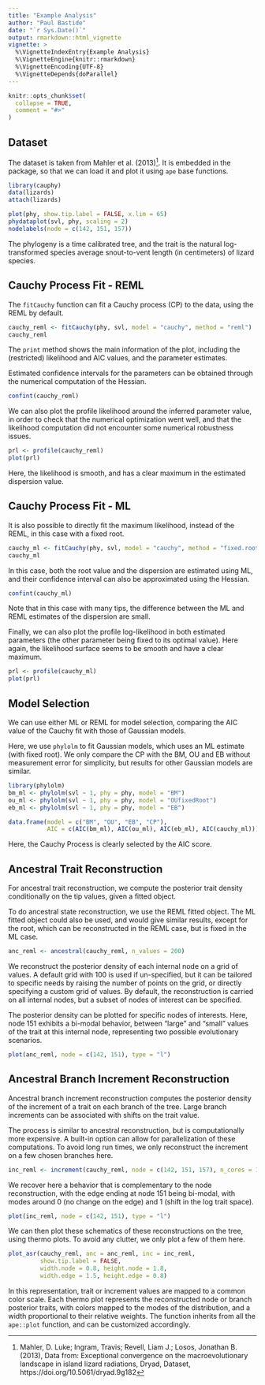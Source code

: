 ```yaml
---
title: "Example Analysis"
author: "Paul Bastide"
date: "`r Sys.Date()`"
output: rmarkdown::html_vignette
vignette: >
  %\VignetteIndexEntry{Example Analysis}
  %\VignetteEngine{knitr::rmarkdown}
  %\VignetteEncoding{UTF-8}
  %\VignetteDepends{doParallel}
---
```


```r
knitr::opts_chunk$set(
  collapse = TRUE,
  comment = "#>"
)
```

## Dataset

The dataset is taken from Mahler et al. (2013)[^1].
It is embedded in the package, so that we can load it and plot it using `ape` base functions.

```r
library(cauphy)
data(lizards)
attach(lizards)

plot(phy, show.tip.label = FALSE, x.lim = 65)
phydataplot(svl, phy, scaling = 2)
nodelabels(node = c(142, 151, 157))
```

The phylogeny is a time calibrated tree, and the trait is the natural log-transformed species average snout-to-vent length (in centimeters) of lizard species.

## Cauchy Process Fit - REML

The `fitCauchy` function can fit a Cauchy process (CP) to the data, using the REML
by default.

```r
cauchy_reml <- fitCauchy(phy, svl, model = "cauchy", method = "reml")
cauchy_reml
```

The `print` method shows the main information of the plot,
including the (restricted) likelihood and AIC values,
and the parameter estimates.

Estimated confidence intervals for the parameters can be obtained through the
numerical computation of the Hessian.

```r
confint(cauchy_reml)
```

We can also plot the profile likelihood around the inferred parameter value,
in order to check that the numerical optimization went well, and that the
likelihood computation did not encounter some numerical robustness issues.

```r
prl <- profile(cauchy_reml)
plot(prl)
```

Here, the likelihood is smooth, and has a clear maximum in the estimated
dispersion value.

## Cauchy Process Fit - ML

It is also possible to directly fit the maximum likelihood, instead of the REML,
in this case with a fixed root.

```r
cauchy_ml <- fitCauchy(phy, svl, model = "cauchy", method = "fixed.root")
cauchy_ml
```

In this case, both the root value and the dispersion are estimated using ML,
and their confidence interval can also be approximated using the Hessian.

```r
confint(cauchy_ml)
```

Note that in this case with many tips, the difference between the ML and REML estimates
of the dispersion are small.

Finally, we can also plot the profile log-likelihood in both estimated parameters
(the other parameter being fixed to its optimal value).
Here again, the likelihood surface seems to be smooth and have a clear maximum.

```r
prl <- profile(cauchy_ml)
plot(prl)
```

## Model Selection

We can use either ML or REML for model selection, comparing the AIC value of the
Cauchy fit with those of Gaussian models.

Here, we use `phylolm` to fit Gaussian models, which uses an ML estimate (with fixed root).
We only compare the CP with the BM, OU and EB without measurement error for simplicity,
but results for other Gaussian models are similar.

```r
library(phylolm)
bm_ml <- phylolm(svl ~ 1, phy = phy, model = "BM")
ou_ml <- phylolm(svl ~ 1, phy = phy, model = "OUfixedRoot")
eb_ml <- phylolm(svl ~ 1, phy = phy, model = "EB")

data.frame(model = c("BM", "OU", "EB", "CP"),
           AIC = c(AIC(bm_ml), AIC(ou_ml), AIC(eb_ml), AIC(cauchy_ml)))
```

Here, the Cauchy Process is clearly selected by the AIC score.

## Ancestral Trait Reconstruction

For ancestral trait reconstruction, we compute the posterior trait density
conditionally on the tip values, given a fitted object.

To do ancestral state reconstruction, we use the REML fitted object.
The ML fitted object could also be used, and would give similar results,
except for the root, which can be reconstructed in the REML case, but is fixed in the ML case.

```r
anc_reml <- ancestral(cauchy_reml, n_values = 200)
```

We reconstruct the posterior density of each internal node on a grid of values.
A default grid with $100$ is used if un-specified, but it can be tailored to specific
needs by raising the number of points on the grid, or directly specifying a custom grid of values.
By default, the reconstruction is carried on all internal nodes, but a subset of nodes of 
interest can be specified.

The posterior density can be plotted for specific nodes of interests.
Here, node $151$ exhibits a bi-modal behavior, between "large" and "small" values
of the trait at this internal node, representing two possible evolutionary scenarios.

```r
plot(anc_reml, node = c(142, 151), type = "l")
```

## Ancestral Branch Increment Reconstruction

Ancestral branch increment reconstruction computes the posterior density of the
increment of a trait on each branch of the tree.
Large branch increments can be associated with shifts on the trait value.

The process is similar to ancestral reconstruction, but is computationally
more expensive. A built-in option can allow for parallelization of these computations.
To avoid long run times, we only reconstruct the increment on a few chosen branches here.

```r
inc_reml <- increment(cauchy_reml, node = c(142, 151, 157), n_cores = 1)
```

We recover here a behavior that is complementary to the node reconstruction,
with the edge ending at node $151$ being bi-modal, with modes around $0$ (no change on the edge)
and $1$ (shift in the log trait space).

```r
plot(inc_reml, node = c(142, 151), type = "l")
```

We can then plot these schematics of these reconstructions on the tree, using
thermo plots.
To avoid any clutter, we only plot a few of them here.

```r
plot_asr(cauchy_reml, anc = anc_reml, inc = inc_reml,
         show.tip.label = FALSE,
         width.node = 0.8, height.node = 1.8,
         width.edge = 1.5, height.edge = 0.8)
```

In this representation, trait or increment values are mapped to a common color scale.
Each thermo plot represents the reconstructed node or branch posterior traits,
with colors mapped to the modes of the distribution, and a width proportional to their
relative weights.
The function inherits from all the `ape::plot` function, and can be customized accordingly.

[^1]: Mahler, D. Luke; Ingram, Travis; Revell, Liam J.; Losos, Jonathan B. (2013), Data from: Exceptional convergence on the macroevolutionary landscape in island lizard radiations, Dryad, Dataset, https://doi.org/10.5061/dryad.9g182



